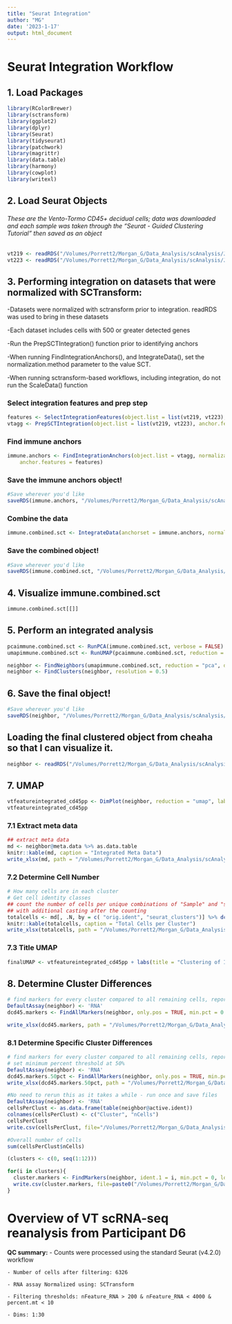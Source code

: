 ```yaml
---
title: "Seurat Integration"
author: "MG"
date: '2023-1-17'
output: html_document
---
```

# Seurat Integration Workflow

## 1. Load Packages
```r
library(RColorBrewer)
library(sctransform)
library(ggplot2)
library(dplyr)
library(Seurat)
library(tidyseurat)
library(patchwork)
library(magrittr)
library(data.table)
library(harmony)
library(cowplot)
library(writexl)
```

## 2. Load Seurat Objects

###### These are the Vento-Tormo CD45+ decidual cells; data was downloaded and each sample was taken through the "Seurat - Guided Clustering Tutorial" then saved as an object

```r
vt219 <- readRDS("/Volumes/Porrett2/Morgan_G/Data_Analysis/scAnalysis/JAN_VTintegration/vt219_outs/finalqc/vt219qc.rds")
vt223 <- readRDS("/Volumes/Porrett2/Morgan_G/Data_Analysis/scAnalysis/JAN_VTintegration/vt223_outs/finalqc/vt223qc.rds")
```

## 3. Performing integration on datasets that were normalized with SCTransform:

-Datasets were normalized with sctransform prior to integration. readRDS was used to bring in these datasets

-Each dataset includes cells with 500 or greater detected genes

-Run the PrepSCTIntegration() function prior to identifying anchors

-When running FindIntegrationAnchors(), and IntegrateData(), set the normalization.method parameter to the value SCT.

-When running sctransform-based workflows, including integration, do not run the ScaleData() function

### Select integration features and prep step

```r
features <- SelectIntegrationFeatures(object.list = list(vt219, vt223), nfeatures = 3000)
vtagg <- PrepSCTIntegration(object.list = list(vt219, vt223), anchor.features = features)
```

### Find immune anchors

```r
immune.anchors <- FindIntegrationAnchors(object.list = vtagg, normalization.method = "SCT",
    anchor.features = features)
```

### Save the immune anchors object!

```r
#Save wherever you'd like
saveRDS(immune.anchors, "/Volumes/Porrett2/Morgan_G/Data_Analysis/scAnalysis/JAN_VTintegration/QC_Workflow/D6_integrated_data/jan_219+223anchors.rds")
```

### Combine the data

```r
immune.combined.sct <- IntegrateData(anchorset = immune.anchors, normalization.method = "SCT")
```

### Save the combined object!

```r
#Save wherever you'd like
saveRDS(immune.combined.sct, "/Volumes/Porrett2/Morgan_G/Data_Analysis/scAnalysis/JAN_VTintegration/QC_Workflow/D6_integrated_data/jan_219+223_combined_sct.rds")
```

## 4. Visualize immune.combined.sct

```r
immune.combined.sct[[]]
```

## 5. Perform an integrated analysis

```r
pcaimmune.combined.sct <- RunPCA(immune.combined.sct, verbose = FALSE)
umapimmune.combined.sct <- RunUMAP(pcaimmune.combined.sct, reduction = "pca", dims = 1:30)
```

```r
neighbor <- FindNeighbors(umapimmune.combined.sct, reduction = "pca", dims = 1:30)
neighbor <- FindClusters(neighbor, resolution = 0.5)
```

## 6. Save the final object!

```r
#Save wherever you'd like
saveRDS(neighbor, "/Volumes/Porrett2/Morgan_G/Data_Analysis/scAnalysis/JAN_VTintegration/QC_Workflow/D6_integrated_data/jan_clustered_immune.combined.sct.rds")
```

## Loading the final clustered object from cheaha so that I can visualize it.

```r
neighbor <- readRDS("/Volumes/Porrett2/Morgan_G/Data_Analysis/scAnalysis/JAN_VTintegration/QC_Workflow/D6_integrated_data/jan_clustered_immune.combined.sct.rds")
```

## 7. UMAP
```r
vtfeatureintegrated_cd45pp <- DimPlot(neighbor, reduction = "umap", label = TRUE)
vtfeatureintegrated_cd45pp
```

### 7.1 Extract meta data

```r
## extract meta data
md <- neighbor@meta.data %>% as.data.table
knitr::kable(md, caption = "Integrated Meta Data")
write_xlsx(md, path = "/Volumes/Porrett2/Morgan_G/Data_Analysis/scAnalysis/JAN_VTintegration/QC_Workflow/D6_integrated_data/sctfeatures_metadata.xlsx")
```
### 7.2 Determine Cell Number

```r
# How many cells are in each cluster
# Get cell identity classes
## count the number of cells per unique combinations of "Sample" and "seurat_clusters"
## with additional casting after the counting
totalcells <- md[, .N, by = c( "orig.ident", "seurat_clusters")] %>% dcast(., orig.ident ~ seurat_clusters, value.var = "N")
knitr::kable(totalcells, caption = "Total Cells per Cluster")
write_xlsx(totalcells, path = "/Volumes/Porrett2/Morgan_G/Data_Analysis/scAnalysis/JAN_VTintegration/QC_Workflow/D6_integrated_data/sctfeatures_totalcells.xlsx")
```

### 7.3 Title UMAP

```r
finalUMAP <- vtfeatureintegrated_cd45pp + labs(title = "Clustering of Individual D6 scRNA")
```

## 8. Determine Cluster Differences

```r
# find markers for every cluster compared to all remaining cells, report only the positive ones
DefaultAssay(neighbor) <- 'RNA'
dcd45.markers <- FindAllMarkers(neighbor, only.pos = TRUE, min.pct = 0.25, logfc.threshold = 0.25)

write_xlsx(dcd45.markers, path = "/Volumes/Porrett2/Morgan_G/Data_Analysis/scAnalysis/JAN_VTintegration/QC_Workflow/D6VTcleanmarker.xlsx")
```

### 8.1 Determine Specific Cluster Differences

```r
# find markers for every cluster compared to all remaining cells, report only the positive ones
# set minimum percent threshold at 50%
DefaultAssay(neighbor) <- 'RNA'
dcd45.markers.50pct <- FindAllMarkers(neighbor, only.pos = TRUE, min.pct = 0.50, logfc.threshold = 0.25)
write_xlsx(dcd45.markers.50pct, path = "/Volumes/Porrett2/Morgan_G/Data_Analysis/scAnalysis/JAN_VTintegration/QC_Workflow/D6VT50pct_marker.xlsx")
```


```r
#No need to rerun this as it takes a while - run once and save files
DefaultAssay(neighbor) <- 'RNA'
cellsPerClust <- as.data.frame(table(neighbor@active.ident))
colnames(cellsPerClust) <- c("Cluster", "nCells")
cellsPerClust
write.csv(cellsPerClust, file="/Volumes/Porrett2/Morgan_G/Data_Analysis/scAnalysis/JAN_VTintegration/QC_Workflow/inteD6finalqc.csv")

#Overall number of cells 
sum(cellsPerClust$nCells)

```

```r
(clusters <- c(0, seq(1:12)))

for(i in clusters){
  cluster.markers <- FindMarkers(neighbor, ident.1 = i, min.pct = 0, logfc.threshold = 0, only.pos = F)
  write.csv(cluster.markers, file=paste0("/Volumes/Porrett2/Morgan_G/Data_Analysis/scAnalysis/JAN_VTintegration/QC_Workflow/D6_integrated_data/", i, "_Markers_RNA.csv"))
}
```

# Overview of VT scRNA-seq reanalysis from Participant D6 

**QC summary:** - Counts were processed using the standard Seurat (v4.2.0) workflow

    - Number of cells after filtering: 6326

    - RNA assay Normalized using: SCTransform

    - Filtering thresholds: nFeature_RNA > 200 & nFeature_RNA < 4000 & percent.mt < 10

    - Dims: 1:30
    
    

